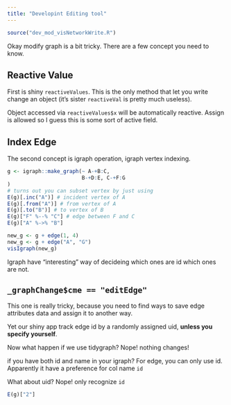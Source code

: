 ```yaml
---
title: "Developint Editing tool"
---
```


```r
source("dev_mod_visNetworkWrite.R")
```

Okay modify graph is a bit tricky. There are a few concept you need to know. 

## Reactive Value

First is shiny `reactiveValues`. This is the only method that let you write change 
an object (it's sister `reactiveVal` is pretty much useless). 

Object accessed via `reactiveValues$x` will be automatically reactive. Assign is 
allowed so I guess this is some sort of active field. 

## Index Edge

The second concept is igraph operation, igraph vertex indexing. 
```r
g <- igraph::make_graph(~ A-+B:C,
                        B-+D:E, C-+F:G
)
# turns out you can subset vertex by just using 
E(g)[.inc("A")] # incident vertex of A
E(g)[.from("A")] # from vertex of A
E(g)[.to("B")] # to vertex of B
E(g)["F" %--% "C"] # edge between F and C
E(g)["A" %->% "B"]

new_g <- g + edge(1, 4)
new_g <- g + edge("A", "G")
visIgraph(new_g)
```

Igraph have "interesting" way of decideing which ones are id which ones are not. 

## `_graphChange$cme == "editEdge"`
This one is really tricky, because you need to find ways to save edge attributes
data and assign it to another way. 

Yet our shiny app track edge id by a randomly assigned uid, **unless you specify 
yourself**. 

Now what happen if we use tidygraph? 
Nope! nothing changes!

if you have both id and name in your igraph? 
For edge, you can only use id.
Apparently it have a preference for col name `id`

What about uid? 
Nope! only recognize `id`

```r
E(g)["2"]
```

